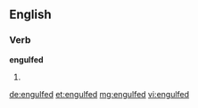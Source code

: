 ==English==

===Verb===
'''engulfed'''

# {{past of|engulf}}

[[de:engulfed]]
[[et:engulfed]]
[[mg:engulfed]]
[[vi:engulfed]]